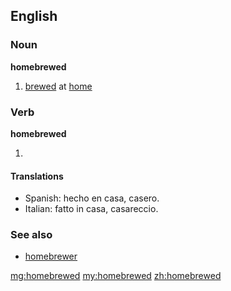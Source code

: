 ==English==

===Noun===
'''homebrewed'''

# [[brewed]] at [[home]]

===Verb===
'''homebrewed'''

# {{past of|[[homebrew]]}}

====Translations====
* Spanish: hecho en casa, casero.
* Italian: fatto in casa, casareccio.

===See also===
* [[homebrewer]]

[[mg:homebrewed]]
[[my:homebrewed]]
[[zh:homebrewed]]